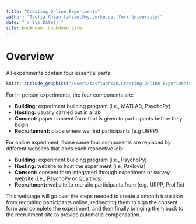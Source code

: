 ```yaml
--- 
title: "Creating Online Experiments"
author: "Tasfia Ahsan [ahsant@my.yorku.ca, York University]"
date: "`r Sys.Date()`"
site: bookdown::bookdown_site
---
```


# Overview

All experiments contain four essential parts: 
```r
knitr::include_graphics("/Users/tasfiaahsan/Creating-Online-Experiments-with-PsychoPy/images/experiments.png")
```

For in-person experiments, the four components are: 

- **Building:** experiment building program (i.e., MATLAB, PsychoPy)
- **Hosting:** usually carried out in a lab
- **Consent:** paper consent form that is given to participants before they begin
- **Recruitement:** place where we find participants (e.g URPP)

For online experiment, those same four components are replaced by different websites that does each respective job:

- **Building:** experiment building program (i.e., PsychoPy)
- **Hosting:** website to host the experiment (i.e, Pavlovia)
- **Consent:** consent form integrated through experiment or survey website (i.e., PsychoPy or Qualtrics)
- **Recruitment:** website to recruite participants from (e.g. URPP, Prolific)

This webpage will go over the steps needed to create a smooth transition from recruiting participants online, redirecting them to sign the consent form and complete the experiment, and then finally bringing them back to the recruitment site to provide automatic compensation.



